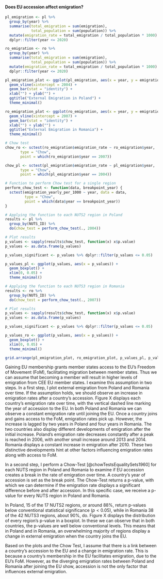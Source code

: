 #### Does EU accession affect emigration?  

```r
pl_emigration <- pl %>% 
  group_by(year) %>% 
  summarise(total_emigration = sum(emigration),
            total_population = sum(population)) %>% 
  mutate(emigration_rate = total_emigration / total_population * 1000) %>% 
  dplyr::filter(year <= 2020)

ro_emigration <- ro %>% 
  group_by(year) %>% 
  summarise(total_emigration = sum(emigration),
            total_population = sum(population)) %>% 
  mutate(emigration_rate = total_emigration / total_population * 1000) %>% 
  dplyr::filter(year <= 2020)

pl_emigration_plot <- ggplot(pl_emigration, aes(x = year, y = emigration_rate)) +
  geom_vline(xintercept = 2004) +
  geom_bar(stat = "identity") +
  xlab("") + ylab("") +
  ggtitle("External Emigration in Poland") +
  theme_minimal()

ro_emigration_plot <- ggplot(ro_emigration, aes(x = year, y = emigration_rate)) +
  geom_vline(xintercept = 2007) +
  geom_bar(stat = "identity") +
  xlab("") + ylab("") +
  ggtitle("External Emigration in Romania") +
  theme_minimal()

# Chow test
chow_ro <- sctest(ro_emigration$emigration_rate ~ ro_emigration$year,
       type = "Chow",
       point = which(ro_emigration$year == 2007))

chow_pl <- sctest(pl_emigration$emigration_rate ~ pl_emigration$year,
       type = "Chow",
       point = which(pl_emigration$year == 2004))
```

```r
# Function to perform Chow test for a single region
perform_chow_test <- function(data, breakpoint_year) {
  sctest(emigration_yearly_per_1000 ~ year, data = data,
         type = "Chow",
         point = which(data$year == breakpoint_year))
}

# Applying the function to each NUTS2 region in Poland
results <- pl %>%
  group_by(NUTS_ID) %>%
  do(chow_test = perform_chow_test(., 2004))

# Plot results
p_values <- sapply(results$chow_test, function(x) x$p.value)
p_values <- as.data.frame(p_values)

p_values_significant <- p_values %>% dplyr::filter(p_values <= 0.05)

p_values_pl <- ggplot(p_values, aes(x = p_values)) +
  geom_boxplot() +
  xlim(0, 0.05) +
  theme_minimal()

# Applying the function to each NUTS3 region in Romania
results <- ro %>%
  group_by(NUTS_ID) %>%
  do(chow_test = perform_chow_test(., 2007))

# Plot results
p_values <- sapply(results$chow_test, function(x) x$p.value)
p_values <- as.data.frame(p_values)

p_values_significant <- p_values %>% dplyr::filter(p_values <= 0.05)

p_values_ro <- ggplot(p_values, aes(x = p_values)) +
  geom_boxplot() +
  xlim(0, 0.05) +
  theme_minimal()
```

```r
grid.arrange(pl_emigration_plot, ro_emigration_plot, p_values_pl, p_values_ro, ncol = 2)
```

Gaining EU membership grants member states access to the EU’s Freedom of Movement (FoM), facilitating migration between member states. Thus we can assume that becoming a member will result in higher levels of emigration from CEE EU member states. I examine this assumption in two steps. In a first step, I plot external emigration from Poland and Romania over time. If the assumption holds, we should observe an increase in emigration rates after a country’s accession. Figure X displays each country’s emigration rate over time, with the vertical dashed line marking the year of accession to the EU. In both Poland and Romania we can observe a constant emigration rate until joining the EU. Once a country joins and gains access to the FoM, emigration rates pick up. However, the increase is lagged by two years in Poland and four years in Romania. The two countries also display different developments of emigration after the initial increase. Poland’s emigration rate decreases constantly after a peak is reached in 2006, with another small increase around 2013 and 2014. Romania displays a constant increase in emigration after 2010. These two distinctive developments hint at other factors influencing emigration rates along with access to FoM.

In a second step, I perform a Chow-Test [@chowTestsEqualitySets1960] for each NUTS region in Poland and Romania to examine if EU accession creates a break in the rate of emigration over time. A country’s year of accession is set as the break point. The Chow-Test returns a p-value, with which we can determine if the emigration rate displays a significant difference before and after accession. In this specific case, we receive a p-value for every NUTS region in Poland and Romania.

In Poland, 15 of the 17 NUTS2 regions, or around $88\%$, return p-values below conventional statistical significance ($p < 0.05$), while in Romania 38 of the 42 NUTS3 regions, about $90\%$, do. Figure X displays the distribution of every region’s p-value in a boxplot. In these we can observe that in both countries, the p-values are well below conventional levels. This means that in Poland and in Romania, an overwhelming majority of regions display a change in external emigration when the country joins the EU. 

Based on the plots and the Chow Test, I assume that there is a link between a country’s accession to the EU and a change in emigration rate. This is because a country’s membership in the EU facilitates emigration, due to the EU’s FoM. However, as the diverging emigration rates between Poland and Romania after joining the EU show, accession is not the only factor that influences external emigration.
